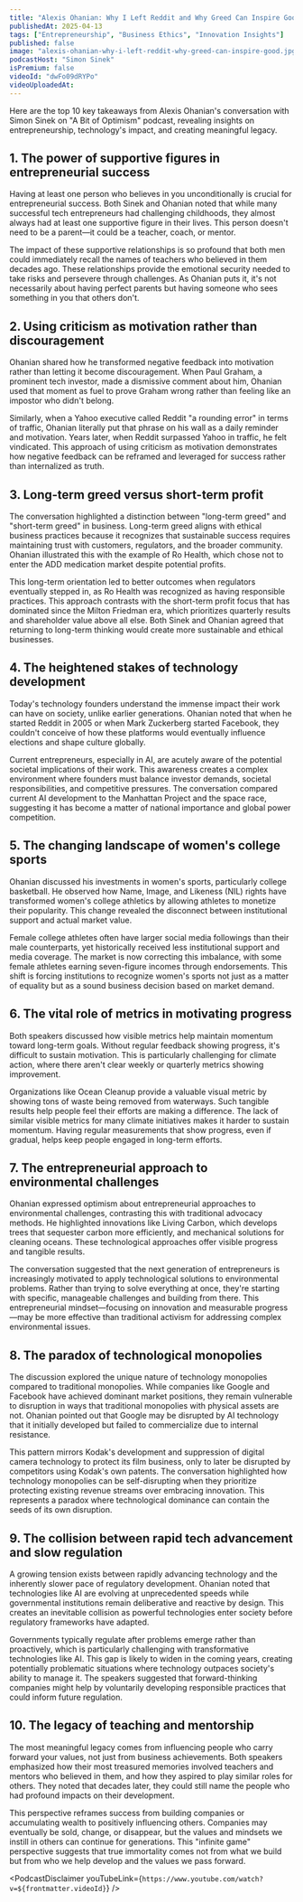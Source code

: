 ```yaml
---
title: "Alexis Ohanian: Why I Left Reddit and Why Greed Can Inspire Good | A Bit of Optimism Podcast"
publishedAt: 2025-04-13
tags: ["Entrepreneurship", "Business Ethics", "Innovation Insights"]
published: false
image: "alexis-ohanian-why-i-left-reddit-why-greed-can-inspire-good.jpg"
podcastHost: "Simon Sinek"
isPremium: false
videoId: "dwFo09dRYPo"
videoUploadedAt: 
---
```



<PodcastSummaryPageLayout frontmatter={frontmatter}>

Here are the top 10 key takeaways from Alexis Ohanian's conversation with Simon Sinek on "A Bit of Optimism" podcast, revealing insights on entrepreneurship, technology's impact, and creating meaningful legacy.


## 1. The power of supportive figures in entrepreneurial success
Having at least one person who believes in you unconditionally is crucial for entrepreneurial success. Both Sinek and Ohanian noted that while many successful tech entrepreneurs had challenging childhoods, they almost always had at least one supportive figure in their lives. This person doesn't need to be a parent—it could be a teacher, coach, or mentor.

The impact of these supportive relationships is so profound that both men could immediately recall the names of teachers who believed in them decades ago. These relationships provide the emotional security needed to take risks and persevere through challenges. As Ohanian puts it, it's not necessarily about having perfect parents but having someone who sees something in you that others don't.

## 2. Using criticism as motivation rather than discouragement
Ohanian shared how he transformed negative feedback into motivation rather than letting it become discouragement. When Paul Graham, a prominent tech investor, made a dismissive comment about him, Ohanian used that moment as fuel to prove Graham wrong rather than feeling like an impostor who didn't belong.

Similarly, when a Yahoo executive called Reddit "a rounding error" in terms of traffic, Ohanian literally put that phrase on his wall as a daily reminder and motivation. Years later, when Reddit surpassed Yahoo in traffic, he felt vindicated. This approach of using criticism as motivation demonstrates how negative feedback can be reframed and leveraged for success rather than internalized as truth.

## 3. Long-term greed versus short-term profit
The conversation highlighted a distinction between "long-term greed" and "short-term greed" in business. Long-term greed aligns with ethical business practices because it recognizes that sustainable success requires maintaining trust with customers, regulators, and the broader community. Ohanian illustrated this with the example of Ro Health, which chose not to enter the ADD medication market despite potential profits.

This long-term orientation led to better outcomes when regulators eventually stepped in, as Ro Health was recognized as having responsible practices. This approach contrasts with the short-term profit focus that has dominated since the Milton Friedman era, which prioritizes quarterly results and shareholder value above all else. Both Sinek and Ohanian agreed that returning to long-term thinking would create more sustainable and ethical businesses.

## 4. The heightened stakes of technology development
Today's technology founders understand the immense impact their work can have on society, unlike earlier generations. Ohanian noted that when he started Reddit in 2005 or when Mark Zuckerberg started Facebook, they couldn't conceive of how these platforms would eventually influence elections and shape culture globally.

Current entrepreneurs, especially in AI, are acutely aware of the potential societal implications of their work. This awareness creates a complex environment where founders must balance investor demands, societal responsibilities, and competitive pressures. The conversation compared current AI development to the Manhattan Project and the space race, suggesting it has become a matter of national importance and global power competition.

## 5. The changing landscape of women's college sports
Ohanian discussed his investments in women's sports, particularly college basketball. He observed how Name, Image, and Likeness (NIL) rights have transformed women's college athletics by allowing athletes to monetize their popularity. This change revealed the disconnect between institutional support and actual market value.

Female college athletes often have larger social media followings than their male counterparts, yet historically received less institutional support and media coverage. The market is now correcting this imbalance, with some female athletes earning seven-figure incomes through endorsements. This shift is forcing institutions to recognize women's sports not just as a matter of equality but as a sound business decision based on market demand.

## 6. The vital role of metrics in motivating progress
Both speakers discussed how visible metrics help maintain momentum toward long-term goals. Without regular feedback showing progress, it's difficult to sustain motivation. This is particularly challenging for climate action, where there aren't clear weekly or quarterly metrics showing improvement.

Organizations like Ocean Cleanup provide a valuable visual metric by showing tons of waste being removed from waterways. Such tangible results help people feel their efforts are making a difference. The lack of similar visible metrics for many climate initiatives makes it harder to sustain momentum. Having regular measurements that show progress, even if gradual, helps keep people engaged in long-term efforts.

## 7. The entrepreneurial approach to environmental challenges
Ohanian expressed optimism about entrepreneurial approaches to environmental challenges, contrasting this with traditional advocacy methods. He highlighted innovations like Living Carbon, which develops trees that sequester carbon more efficiently, and mechanical solutions for cleaning oceans. These technological approaches offer visible progress and tangible results.

The conversation suggested that the next generation of entrepreneurs is increasingly motivated to apply technological solutions to environmental problems. Rather than trying to solve everything at once, they're starting with specific, manageable challenges and building from there. This entrepreneurial mindset—focusing on innovation and measurable progress—may be more effective than traditional activism for addressing complex environmental issues.

## 8. The paradox of technological monopolies
The discussion explored the unique nature of technology monopolies compared to traditional monopolies. While companies like Google and Facebook have achieved dominant market positions, they remain vulnerable to disruption in ways that traditional monopolies with physical assets are not. Ohanian pointed out that Google may be disrupted by AI technology that it initially developed but failed to commercialize due to internal resistance.

This pattern mirrors Kodak's development and suppression of digital camera technology to protect its film business, only to later be disrupted by competitors using Kodak's own patents. The conversation highlighted how technology monopolies can be self-disrupting when they prioritize protecting existing revenue streams over embracing innovation. This represents a paradox where technological dominance can contain the seeds of its own disruption.

## 9. The collision between rapid tech advancement and slow regulation
A growing tension exists between rapidly advancing technology and the inherently slower pace of regulatory development. Ohanian noted that technologies like AI are evolving at unprecedented speeds while governmental institutions remain deliberative and reactive by design. This creates an inevitable collision as powerful technologies enter society before regulatory frameworks have adapted.

Governments typically regulate after problems emerge rather than proactively, which is particularly challenging with transformative technologies like AI. This gap is likely to widen in the coming years, creating potentially problematic situations where technology outpaces society's ability to manage it. The speakers suggested that forward-thinking companies might help by voluntarily developing responsible practices that could inform future regulation.

## 10. The legacy of teaching and mentorship
The most meaningful legacy comes from influencing people who carry forward your values, not just from business achievements. Both speakers emphasized how their most treasured memories involved teachers and mentors who believed in them, and how they aspired to play similar roles for others. They noted that decades later, they could still name the people who had profound impacts on their development.

This perspective reframes success from building companies or accumulating wealth to positively influencing others. Companies may eventually be sold, change, or disappear, but the values and mindsets we instill in others can continue for generations. This "infinite game" perspective suggests that true immortality comes not from what we build but from who we help develop and the values we pass forward.

<PodcastDisclaimer youTubeLink={`https://www.youtube.com/watch?v=${frontmatter.videoId}`} />

</PodcastSummaryPageLayout>
